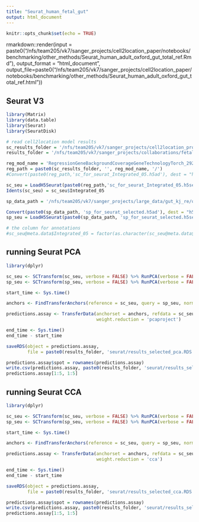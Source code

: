 ```yaml
---
title: "Seurat_human_fetal_gut"
output: html_document
---
```


```r
knitr::opts_chunk$set(echo = TRUE)
```

rmarkdown::render(input = paste0("/nfs/team205/vk7/sanger_projects/cell2location_paper/notebooks/benchmarking/other_methods/Seurat_human_adult_oxford_gut_total_ref.Rmd"), 
                  output_format = "html_document", 
                  output_file=paste0("/nfs/team205/vk7/sanger_projects/cell2location_paper/notebooks/benchmarking/other_methods/Seurat_human_adult_oxford_gut_total_ref.html"))

## Seurat V3

```r
library(Matrix)
library(data.table)
library(Seurat)
library(SeuratDisk)
```

```r
# read cell2location model results 
sc_results_folder = '/nfs/team205/vk7/sanger_projects/cell2location_proj/notebooks/results/gut/regression_model/'
results_folder = '/nfs/team205/vk7/sanger_projects/collaborations/fetal_gut_mapping/results/oxford/'

reg_mod_name = 'RegressionGeneBackgroundCoverageGeneTechnologyTorch_292covariates_428469cells_14388genes_all'
reg_path = paste0(sc_results_folder, '', reg_mod_name, '/')
#Convert(paste0(reg_path,'sc_for_seurat_Integrated_05.h5ad'), dest = "h5seurat", overwrite = TRUE)

sc_seu = LoadH5Seurat(paste0(reg_path,'sc_for_seurat_Integrated_05.h5seurat'))
Idents(sc_seu) = sc_seu$Integrated_05
```

```r
sp_data_path = '/nfs/team205/vk7/sanger_projects/large_data/gut_kj_re/oxford_visium/'

Convert(paste0(sp_data_path, 'sp_for_seurat_selected.h5ad'), dest = "h5seurat", overwrite = TRUE)
sp_seu = LoadH5Seurat(paste0(sp_data_path, 'sp_for_seurat_selected.h5seurat'))
```

```r
# the column for annotations
#sc_seu@meta.data$Integrated_05 = factor(as.character(sc_seu@meta.data$Integrated_05))
```

## running Seurat PCA

```r
library(dplyr)

sc_seu <- SCTransform(sc_seu, verbose = FALSE) %>% RunPCA(verbose = FALSE)
sp_seu <- SCTransform(sp_seu, verbose = FALSE) %>% RunPCA(verbose = FALSE)

start_time <- Sys.time()

anchors <- FindTransferAnchors(reference = sc_seu, query = sp_seu, normalization.method = "SCT")

predictions.assay <- TransferData(anchorset = anchors, refdata = sc_seu$Integrated_05,
                                  weight.reduction = 'pcaproject')

end_time <- Sys.time()
end_time - start_time
```

```r
saveRDS(object = predictions.assay,
        file = paste0(results_folder, 'seurat/results_selected_pca.RDS'))

predictions.assay$spot = rownames(predictions.assay)
write.csv(predictions.assay, paste0(results_folder, 'seurat/results_selected_pca.csv'))
predictions.assay[1:5, 1:5]
```

## running Seurat CCA

```r
library(dplyr)

sc_seu <- SCTransform(sc_seu, verbose = FALSE) %>% RunPCA(verbose = FALSE)
sp_seu <- SCTransform(sp_seu, verbose = FALSE) %>% RunPCA(verbose = FALSE)

start_time <- Sys.time()

anchors <- FindTransferAnchors(reference = sc_seu, query = sp_seu, normalization.method = "SCT", reduction='cca')

predictions.assay <- TransferData(anchorset = anchors, refdata = sc_seu$Integrated_05,
                                  weight.reduction = 'cca')

end_time <- Sys.time()
end_time - start_time
```

```r
saveRDS(object = predictions.assay,
        file = paste0(results_folder, 'seurat/results_selected_cca.RDS'))

predictions.assay$spot = rownames(predictions.assay)
write.csv(predictions.assay, paste0(results_folder, 'seurat/results_selected_cca.csv'))
predictions.assay[1:5, 1:5]
```

